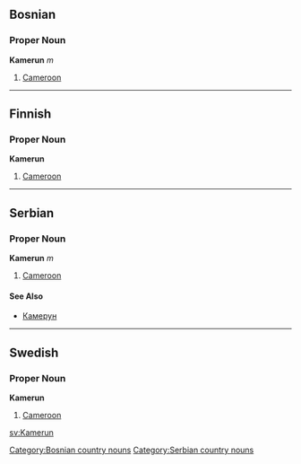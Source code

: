 ==Bosnian==
===Proper Noun===
'''Kamerun''' ''m''
#[[Cameroon]]
[[Category:Bosnian country nouns]]
----
==Finnish==
===Proper Noun===
'''Kamerun'''
#[[Cameroon]]
----
==Serbian==
===Proper Noun===
'''Kamerun''' ''m''
#[[Cameroon]]
====See Also====
*[[Камерун]]
[[Category:Serbian country nouns]]
----
==Swedish==
===Proper Noun===
'''Kamerun'''
#[[Cameroon]]

[[sv:Kamerun]]